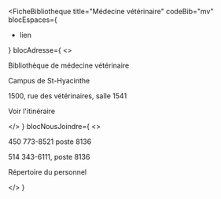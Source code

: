 
<FicheBibliotheque
  title="Médecine vétérinaire"
  codeBib="mv"
  blocEspaces={
    <ul>
      <li><Link to="#">lien</Link></li>
    </ul>
  }
  blocAdresse={
    <>
      <p>Bibliothèque de médecine vétérinaire</p>
      <p>Campus de St-Hyacinthe</p>
      <p>1500, rue des vétérinaires, salle 1541</p>
      <p><Link to="https://www.google.com/maps/place/1500+Rue+des+V%C3%A9t%C3%A9rinaires/@45.620922,-72.9650018,21z/data=!4m7!3m6!1s0x4cc84e75a6001beb:0x409b244035818f6a!4b1!8m2!3d45.6209162!4d-72.9648717!16s%2Fg%2F11b8txmz30?hl=en&entry=ttu&g_ep=EgoyMDI1MDQxNC4xIKXMDSoASAFQAw%3D%3D" Icon={ArrowSquareOut}>Voir l'itinéraire</Link></p>
    </>
  }
  blocNousJoindre={
    <>
      <p>450 773-8521 poste 8136</p>
      <p>514 343-6111, poste 8136</p>
      <p><Link to="#" Icon>Répertoire du personnel</Link></p>
    </>
  }
>

</FicheBibliotheque>